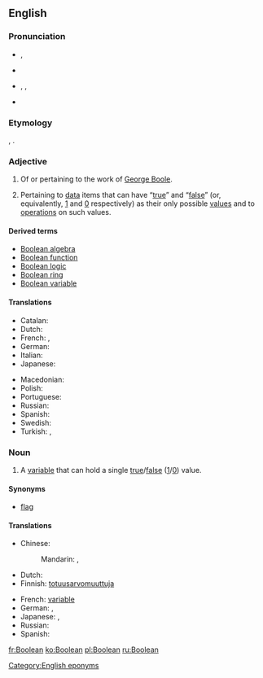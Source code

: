 {{also|boolean}}
==English==
{{wikipedia}}

===Pronunciation===
* {{a|UK}} {{IPA|/ˈbuːl.i.ən/|/buːˈli.ən/}}, {{X-SAMPA|/"bu:l.i.@n/|/bu:"li.@n/}}
* {{audio|en-uk-Boolean.ogg|Audio (UK)}}
* {{a|US}} {{enPR|bo͞oʹliən|bo͞oliʹən}}, {{IPA|/ˈbuliən/|/buˈliən/}} , {{X-SAMPA|/"buli@n/|/bu"li@n/}}
* {{audio|en-us-Boolean.ogg|Audio (US)}}

===Etymology===
{{suffix|Boole|ean|lang=en}}, {{named-after|nocap=1|nat=English|occ=mathematician|occ2=philosopher|occ3=logician|George Boole|wplink==|born=1815|died=1864|lang=en}}.

===Adjective===
{{en-adj|-}}

# Of or pertaining to the work of [[w:George Boole|George Boole]].
# {{context|logic|computing|lang=en}} Pertaining to [[data]] items that can have “[[true]]” and “[[false]]” (or, equivalently, [[1]] and [[0]] respectively) as their only possible [[value]]s and to [[operation]]s on such values.

====Derived terms====
* [[Boolean algebra]]
* [[Boolean function]]
* [[Boolean logic]]
* [[Boolean ring]]
* [[Boolean variable]]

====Translations====
{{trans-top|logic: pertaining to data items that have values “true” and “false”}}
* Catalan: {{t-|ca|booleà}}
* Dutch: {{t+|nl|booleaans}}
* French: {{t+|fr|booléen}}, {{t+|fr|boolien}}
* German: {{t-|de|boolesch}}
* Italian: {{t-|it|booleano}}
* Japanese: {{t-|ja|ブール代数|tr=Būru-daisū-no|alt=ブール代数の|sc=Jpan}}
{{trans-mid}}
* Macedonian: {{t-|mk|булов|m|tr=búlov}}
* Polish: {{t-|pl|boolowski}}
* Portuguese: {{t-|pt|booleano}}
* Russian: {{t+|ru|булев|tr=búlev}}
* Spanish: {{t-|es|booleano|m}}
* Swedish: {{t-|sv|boolesk}}
* Turkish: {{t-|tr|Boole'ca}}, {{t-|tr|Boole'sal}}
{{trans-bottom}}

===Noun===
{{en-noun}}

# {{context|logic|computing|lang=en}} A [[variable]] that can hold a single [[true]]/[[false]] ([[1]]/[[0]]) value.

====Synonyms====
* {{sense|Boolean variable}} [[flag]]

====Translations====
{{trans-top|logic: a variable}}
* Chinese:
*: Mandarin: {{t|cmn|布爾值|sc=Hani}}, {{t|cmn|布尔值|tr=Bù'ěr zhí|sc=Hani}}
* Dutch: {{t+|nl|booleaans|alt=booleaanse}} {{t+|nl|waarde|f}}
* Finnish: [[totuusarvomuuttuja]]
{{trans-mid}}
* French: [[variable]] {{t+|fr|booléen|f|alt=booléenne}}
* German: {{t-|de|Boolean|m}}, {{t-|de|boolsch|alt=boolsche}} {{t+|de|Variable|f}}
* Japanese: {{t-|ja|ブーリアン|tr=Būrian|sc=Jpan}}, {{t-|ja|ブール値|tr=Būru-chi|sc=Jpan}}
* Russian: {{t-|ru|булева переменная|f|tr=búleva pereménnaja|sc=Cyrl}}
* Spanish: {{t-|es|booleano|m}}
{{trans-bottom}}

[[Category:English eponyms]]

[[fr:Boolean]]
[[ko:Boolean]]
[[pl:Boolean]]
[[ru:Boolean]]